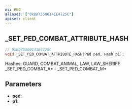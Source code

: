 ```yaml
---
ns: PED
aliases: ["0xBD75500141E4725C"]
apiset: client
---
```

## _SET_PED_COMBAT_ATTRIBUTE_HASH

```c
// 0xBD75500141E4725C
void _SET_PED_COMBAT_ATTRIBUTE_HASH(Ped ped, Hash p1);
```

Hashes: GUARD, COMBAT_ANIMAL, LAW, LAW_SHERIFF
_SET_PED_COMBAT_A* - _SET_PED_COMBAT_M*

## Parameters
* **ped**:
* **p1**: